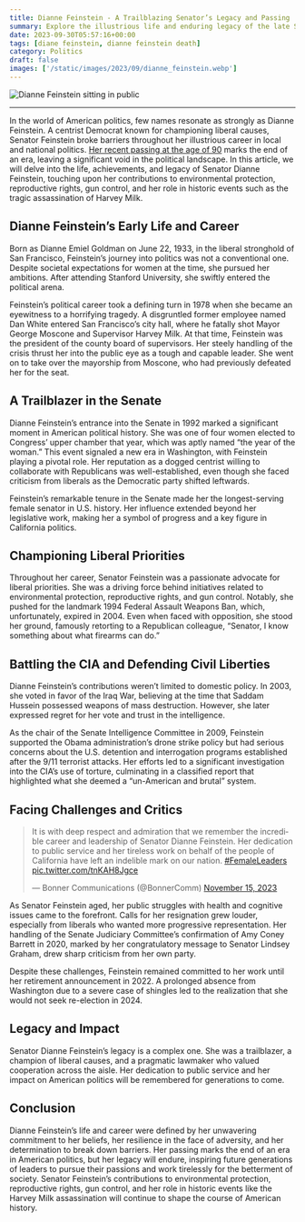 ```yaml
---
title: Dianne Feinstein - A Trailblazing Senator’s Legacy and Passing
summary: Explore the illustrious life and enduring legacy of the late Senator Dianne Feinstein. Discover her unwavering commitment to liberal principles, her pivotal role in environmental protection, reproductive rights, and gun control, and her significant contributions to American political history.
date: 2023-09-30T05:57:16+00:00
tags: [diane feinstein, dianne feinstein death]
category: Politics
draft: false
images: ['/static/images/2023/09/dianne_feinstein.webp']
---
```


![Dianne Feinstein sitting in public](/static/images/2023/09/dianne_feinstein.webp)

* * *

In the world of American politics, few names resonate as strongly as Dianne Feinstein. A centrist Democrat known for championing liberal causes, Senator Feinstein broke barriers throughout her illustrious career in local and national politics. [Her recent passing at the age of 90](https://www.whitehouse.gov/briefing-room/presidential-actions/2023/09/29/a-proclamation-on-the-death-of-dianne-feinstein/) marks the end of an era, leaving a significant void in the political landscape. In this article, we will delve into the life, achievements, and legacy of Senator Dianne Feinstein, touching upon her contributions to environmental protection, reproductive rights, gun control, and her role in historic events such as the tragic assassination of Harvey Milk.

<TOCInline toc={props.toc} toHeading={2} />


## Dianne Feinstein’s Early Life and Career

Born as Dianne Emiel Goldman on June 22, 1933, in the liberal stronghold of San Francisco, Feinstein’s journey into politics was not a conventional one. Despite societal expectations for women at the time, she pursued her ambitions. After attending Stanford University, she swiftly entered the political arena.

Feinstein’s political career took a defining turn in 1978 when she became an eyewitness to a horrifying tragedy. A disgruntled former employee named Dan White entered San Francisco’s city hall, where he fatally shot Mayor George Moscone and Supervisor Harvey Milk. At that time, Feinstein was the president of the county board of supervisors. Her steely handling of the crisis thrust her into the public eye as a tough and capable leader. She went on to take over the mayorship from Moscone, who had previously defeated her for the seat.


## A Trailblazer in the Senate

Dianne Feinstein’s entrance into the Senate in 1992 marked a significant moment in American political history. She was one of four women elected to Congress’ upper chamber that year, which was aptly named “the year of the woman.” This event signaled a new era in Washington, with Feinstein playing a pivotal role. Her reputation as a dogged centrist willing to collaborate with Republicans was well-established, even though she faced criticism from liberals as the Democratic party shifted leftwards.

Feinstein’s remarkable tenure in the Senate made her the longest-serving female senator in U.S. history. Her influence extended beyond her legislative work, making her a symbol of progress and a key figure in California politics.


## Championing Liberal Priorities

Throughout her career, Senator Feinstein was a passionate advocate for liberal priorities. She was a driving force behind initiatives related to environmental protection, reproductive rights, and gun control. Notably, she pushed for the landmark 1994 Federal Assault Weapons Ban, which, unfortunately, expired in 2004. Even when faced with opposition, she stood her ground, famously retorting to a Republican colleague, “Senator, I know something about what firearms can do.”


## Battling the CIA and Defending Civil Liberties

Dianne Feinstein’s contributions weren’t limited to domestic policy. In 2003, she voted in favor of the Iraq War, believing at the time that Saddam Hussein possessed weapons of mass destruction. However, she later expressed regret for her vote and trust in the intelligence.

As the chair of the Senate Intelligence Committee in 2009, Feinstein supported the Obama administration’s drone strike policy but had serious concerns about the U.S. detention and interrogation programs established after the 9/11 terrorist attacks. Her efforts led to a significant investigation into the CIA’s use of torture, culminating in a classified report that highlighted what she deemed a “un-American and brutal” system.


## Facing Challenges and Critics

<blockquote className="twitter-tweet"><p lang="en" dir="ltr">It is with deep respect and admiration that we remember the incredible career and leadership of Senator Dianne Feinstein. Her dedication to public service and her tireless work on behalf of the people of California have left an indelible mark on our nation. <a href="https://twitter.com/hashtag/FemaleLeaders?src=hash&amp;ref_src=twsrc%5Etfw">#FemaleLeaders</a> <a href="https://t.co/tnKAH8Jgce">pic.twitter.com/tnKAH8Jgce</a></p>&mdash; Bonner Communications (@BonnerComm) <a href="https://twitter.com/BonnerComm/status/1724864849128141241?ref_src=twsrc%5Etfw">November 15, 2023</a></blockquote> <script async src="https://platform.twitter.com/widgets.js" charset="utf-8"></script>

As Senator Feinstein aged, her public struggles with health and cognitive issues came to the forefront. Calls for her resignation grew louder, especially from liberals who wanted more progressive representation. Her handling of the Senate Judiciary Committee’s confirmation of Amy Coney Barrett in 2020, marked by her congratulatory message to Senator Lindsey Graham, drew sharp criticism from her own party.

Despite these challenges, Feinstein remained committed to her work until her retirement announcement in 2022. A prolonged absence from Washington due to a severe case of shingles led to the realization that she would not seek re-election in 2024.


## Legacy and Impact

Senator Dianne Feinstein’s legacy is a complex one. She was a trailblazer, a champion of liberal causes, and a pragmatic lawmaker who valued cooperation across the aisle. Her dedication to public service and her impact on American politics will be remembered for generations to come.


## Conclusion

Dianne Feinstein’s life and career were defined by her unwavering commitment to her beliefs, her resilience in the face of adversity, and her determination to break down barriers. Her passing marks the end of an era in American politics, but her legacy will endure, inspiring future generations of leaders to pursue their passions and work tirelessly for the betterment of society. Senator Feinstein’s contributions to environmental protection, reproductive rights, gun control, and her role in historic events like the Harvey Milk assassination will continue to shape the course of American history.
